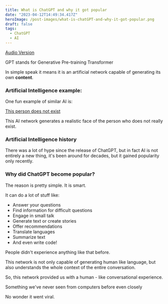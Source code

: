 ```yaml
---
title: What is ChatGPT and why it got popular
date: "2023-04-12T14:49:34.417Z"
heroImage: /post-images/what-is-chatGPT-and-why-it-got-popular.png
draft: false
tags:
  - ChatGPT
  - AI
---
```


[Audio Version](https://vocaroo.com/1axfMRhOlGr3)

GPT stands for Generative Pre-training Transformer

In simple speak it means it is an artificial network capable of generating its own **content**.

### Artificial Intelligence example:

One fun example of similar AI is:

[This person does not exist](https://this-person-does-not-exist.com/en)

This AI network generates a realistic face of the person who does not really exist.

### Artificial Intelligence history

There was a lot of hype since the release of ChatGPT, but in fact AI is not entirely a new thing, it's been around for decades, but it gained popularity only recently.

### Why did ChatGPT become popular?

The reason is pretty simple. It is smart.

It can do a lot of stuff like:

- Answer your questions
- Find information for difficult questions
- Engage in small talk
- Generate text or create stories
- Offer recommendations
- Translate languages
- Summarize text
- And even write code!

People didn't experience anything like that before.

This network is not only capable of generating human like language, but also understands the whole context of the entire conversation.

So, this network provided us with a human - like conversational experience.

Something we've never seen from computers before even closely

No wonder it went viral.
